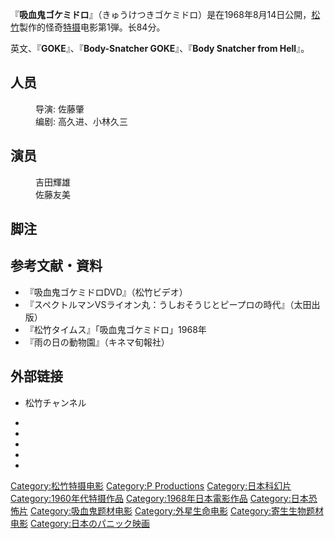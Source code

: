 『'''吸血鬼ゴケミドロ'''』（きゅうけつきゴケミドロ）是在1968年8月14日公開，[[松竹|松竹]]製作的怪奇[[特摄|特摄]]电影第1弾。长84分。

英文、『'''GOKE'''』、『'''Body-Snatcher GOKE'''』、『'''Body Snatcher from Hell'''』。
 
==人员==
:导演: 佐藤肇
:编剧: 高久进、小林久三
==演员==
:吉田輝雄
:佐藤友美

== 脚注 ==
<references />

== 参考文献・資料 ==
* 『吸血鬼ゴケミドロDVD』（松竹ビデオ）
* 『スペクトルマンVSライオン丸：うしおそうじとピープロの時代』（太田出版）
* 『松竹タイムス』「吸血鬼ゴケミドロ」1968年
* 『雨の日の動物園』（キネマ旬報社）　
== 外部链接==
* {{YouTube|sRI3DiijnBo|『吸血鬼ゴケミドロ』予告編}} 松竹チャンネル
* {{jmdb title|1968|cr002160|吸血鬼ゴケミドロ}}
* {{Movielink|allcinema|86025|吸血鬼ゴケミドロ}}
* {{Movielink|kinejun|22491|吸血鬼ゴケミドロ}}
* {{Movielink|allmovie|6514|Body Snatcher from Hell}}
* {{Movielink|imdb|0063206|Body Snatcher from Hell}}

{{DEFAULTSORT:きゆうけつきこけみとろ}}
[[Category:松竹特摄电影|Category:松竹特摄电影]]
[[Category:P_Productions|Category:P Productions]]
[[Category:日本科幻片|Category:日本科幻片]]
[[Category:1960年代特摄作品|Category:1960年代特摄作品]]
[[Category:1968年日本電影作品|Category:1968年日本電影作品]]
[[Category:日本恐怖片|Category:日本恐怖片]]
[[Category:吸血鬼题材电影|Category:吸血鬼题材电影]]
[[Category:外星生命电影|Category:外星生命电影]]
[[Category:寄生生物题材电影|Category:寄生生物题材电影]]
[[Category:日本のパニック映画|Category:日本のパニック映画]]